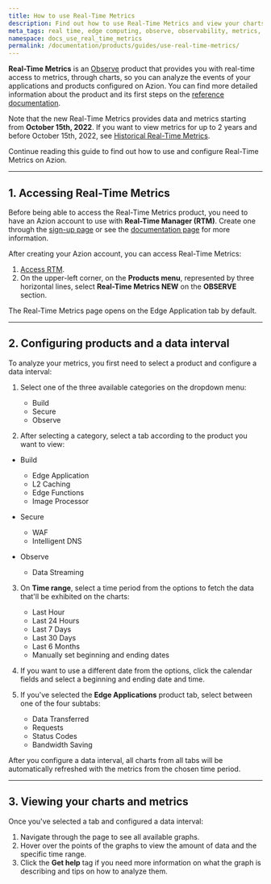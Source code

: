```yaml
---
title: How to use Real-Time Metrics
description: Find out how to use Real-Time Metrics and view your charts on Azion.
meta_tags: real time, edge computing, observe, observability, metrics, data, events, security
namespace: docs_use_real_time_metrics
permalink: /documentation/products/guides/use-real-time-metrics/
---
```


**Real-Time Metrics** is an [Observe](/en/documentation/products/observe/) product that provides you with real-time access to metrics, through charts, so you can analyze the events of your applications and products configured on Azion. You can find more detailed information about the product and its first steps on the [reference documentation](/en/documentation/products/real-time-metrics/).

Note that the new Real-Time Metrics provides data and metrics starting from **October 15th, 2022**. If you want to view metrics for up to 2 years and before October 15th, 2022, see [Historical Real-Time Metrics](/en/documentation/products/historical-real-time-metrics/).

Continue reading this guide to find out how to use and configure Real-Time Metrics on Azion.

---

## 1. Accessing Real-Time Metrics

Before being able to access the Real-Time Metrics product, you need to have an Azion account to use with **Real-Time Manager (RTM)**. Create one through the [sign-up page](https://manager.azion.com/signup/) or see the [documentation page](/en/documentation/products/accounts/creating-account/) for more information.

After creating your Azion account, you can access Real-Time Metrics:

1. [Access RTM](https://manager.azion.com/).
2. On the upper-left corner, on the **Products menu**, represented by three horizontal lines, select **Real-Time Metrics NEW** on the **OBSERVE** section.

The Real-Time Metrics page opens on the Edge Application tab by default.

---

## 2. Configuring products and a data interval

To analyze your metrics, you first need to select a product and configure a data interval:

1. Select one of the three available categories on the dropdown menu:
    - Build
    - Secure
    - Observe



2. After selecting a category, select a tab according to the product you want to view:

-  Build
    - Edge Application
    - L2 Caching
    - Edge Functions
    - Image Processor

- Secure
    - WAF
    - Intelligent DNS

- Observe
    - Data Streaming



3. On **Time range**, select a time period from the options to fetch the data that'll be exhibited on the charts:
    - Last Hour
    - Last 24 Hours
    - Last 7 Days
    - Last 30 Days
    - Last 6 Months
    - Manually set beginning and ending dates



4. If you want to use a different date from the options, click the calendar fields and select a beginning and ending date and time.



5. If you've selected the **Edge Applications** product tab, select between one of the four subtabs:
    - Data Transferred
    - Requests
    - Status Codes
    - Bandwidth Saving

After you configure a data interval, all charts from all tabs will be automatically refreshed with the metrics from the chosen time period.

---

## 3. Viewing your charts and metrics

Once you've selected a tab and configured a data interval:

1. Navigate through the page to see all available graphs.
2. Hover over the points of the graphs to view the amount of data and the specific time range.
3. Click the **Get help** tag if you need more information on what the graph is describing and tips on how to analyze them.
